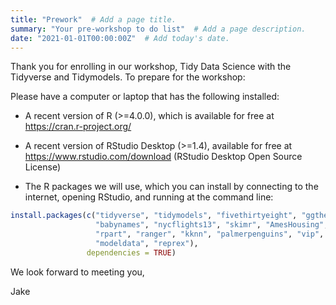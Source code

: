 ```yaml
---
title: "Prework"  # Add a page title.
summary: "Your pre-workshop to do list"  # Add a page description.
date: "2021-01-01T00:00:00Z"  # Add today's date.
---
```



Thank you for enrolling in our workshop, Tidy Data Science with the Tidyverse and Tidymodels. To prepare for the workshop:

Please have a computer or laptop that has the following installed:

* A recent version of R (>=4.0.0), which is available for free at <https://cran.r-project.org/>

* A recent version of RStudio Desktop (>=1.4), available for free at <https://www.rstudio.com/download> (RStudio Desktop Open Source License)

* The R packages we will use, which you can install by connecting to the internet, opening RStudio, and running at the command line:

```r
install.packages(c("tidyverse", "tidymodels", "fivethirtyeight", "ggthemes",
                   "babynames", "nycflights13", "skimr", "AmesHousing",
                   "rpart", "ranger", "kknn", "palmerpenguins", "vip", "themis",
                   "modeldata", "reprex"),
                 dependencies = TRUE)
```

We look forward to meeting you,

Jake
